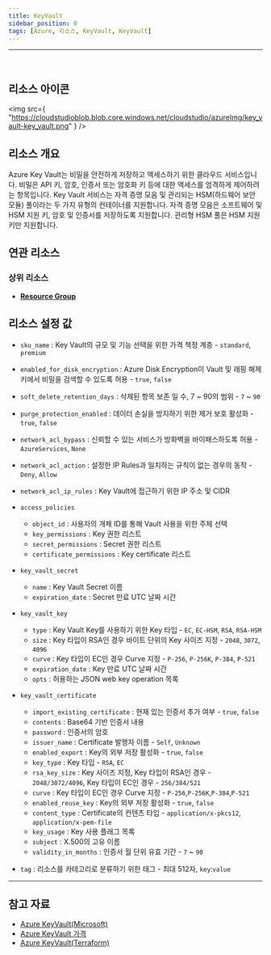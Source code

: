 ```yaml
---
title: KeyVault
sidebar_position: 0
tags: [Azure, 리소스, KeyVault, KeyVault]
---
```


<hr />
<br />

## 리소스 아이콘

<img
    src={
        "https://cloudstudioblob.blob.core.windows.net/cloudstudio/azureImg/key_vault-key_vault.png"
    }
/>

## 리소스 개요

Azure Key Vault는 비밀을 안전하게 저장하고 액세스하기 위한 클라우드 서비스입니다.
비밀은 API 키, 암호, 인증서 또는 암호화 키 등에 대한 액세스를 엄격하게 제어하려는 항목입니다. Key Vault 서비스는 자격 증명 모음 및 관리되는 HSM(하드웨어 보안 모듈) 풀이라는 두 가지 유형의 컨테이너를 지원합니다.
자격 증명 모음은 소프트웨어 및 HSM 지원 키, 암호 및 인증서를 저장하도록 지원합니다. 관리형 HSM 풀은 HSM 지원 키만 지원합니다.

## 연관 리소스

### 상위 리소스

-   [**Resource Group**](https://docs.cstudio.app/docs/resource/azure/Base/ResourceGroup)

## 리소스 설정 값

-   `sku_name` : Key Vault의 규모 및 기능 선택을 위한 가격 책정 계층 - `standard`, `premium`

-   `enabled_for_disk_encryption` : Azure Disk Encryption이 Vault 및 래핑 해제 키에서 비밀을 검색할 수 있도록 허용 - `true`, `false`

-   `soft_delete_retention_days` : 삭제된 항목 보존 일 수, 7 ~ 90의 범위 - `7` ~ `90`

-   `purge_protection_enabled` : 데이터 손실을 방지하기 위한 제거 보호 활성화 - `true`, `false`

-   `network_acl_bypass` : 신뢰할 수 있는 서비스가 방화벽을 바이패스하도록 허용 - `AzureServices`, `None`

-   `network_acl_action` : 설정한 IP Rules과 일치하는 규칙이 없는 경우의 동작 - `Deny`, `Allow`

-   `network_acl_ip_rules` : Key Vault에 접근하기 위한 IP 주소 및 CIDR

-   `access_policies`

    -   `object_id` : 사용자의 개체 ID를 통해 Vault 사용을 위한 주체 선택
    -   `key_permissions` : Key 권한 리스트
    -   `secret_permissions` : Secret 권한 리스트
    -   `certificate_permissions` : Key certificate 리스트

-   `key_vault_secret`

    -   `name` : Key Vault Secret 이름
    -   `expiration_date` : Secret 만료 UTC 날짜 시간

-   `key_vault_key`

    -   `type` : Key Vault Key를 사용하기 위한 Key 타입 - `EC`, `EC-HSM`, `RSA`, `RSA-HSM`
    -   `size` : Key 타입이 RSA인 경우 바이트 단위의 Key 사이즈 지정 - `2048`, `3072`, `4096`
    -   `curve` : Key 타입이 EC인 경우 Curve 지정 - `P-256`, `P-256K`, `P-384`, `P-521`
    -   `expiration_date` : Key 만료 UTC 날짜 시간
    -   `opts` : 허용하는 JSON web key operation 목록

-   `key_vault_certificate`

    -   `import_existing_certificate` : 현재 있는 인증서 추가 여부 - `true`, `false`
    -   `contents` : Base64 기반 인증서 내용
    -   `password` : 인증서의 암호
    -   `issuer_name` : Certificate 발행자 이름 - `Self`, `Unknown`
    -   `enabled_export` : Key의 외부 저장 활성화 - `true`, `false`
    -   `key_type` : Key 타입 - `RSA`, `EC`
    -   `rsa_key_size` : Key 사이즈 지정, Key 타입이 RSA인 경우 - `2048/3072/4096`, Key 타입이 EC인 경우 - `256/384/521`
    -   `curve` : Key 타입이 EC인 경우 Curve 지정 - `P-256`,`P-256K`,`P-384`,`P-521`
    -   `enabled_reuse_key` : Key의 외부 저장 활성화 - `true`, `false`
    -   `content_type` : Certificate의 컨텐츠 타입 - `application/x-pkcs12`, `application/x-pem-file`
    -   `key_usage` : Key 사용 플래그 목록
    -   `subject` : X.500의 고유 이름
    -   `validity_in_months` : 인증서 월 단위 유효 기간 - `7` ~ `90`

-   `tag` : 리소스를 카테고리로 분류하기 위한 태그 - 최대 512자, `key`:`value`

---

## 참고 자료

-   [Azure KeyVault(Microsoft)](https://learn.microsoft.com/ko-kr/azure/key-vault/general/overview)
-   [Azure KeyVault 가격](https://azure.microsoft.com/en-us/pricing/details/key-vault/)
-   [Azure KeyVault(Terraform)](https://registry.terraform.io/providers/hashicorp/azurerm/latest/docs/resources/key_vault)
